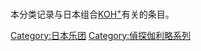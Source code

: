 {{noteTA
|T=zh-hans:分类:KOH<sup>+</sup>;zh-hant:分類:KOH<sup>+</sup>;}}
本分类记录与日本组合[[KOH+|KOH<sup>+</sup>]]有关的条目。

[[Category:日本乐团|Category:日本乐团]]
[[Category:偵探伽利略系列|Category:偵探伽利略系列]]